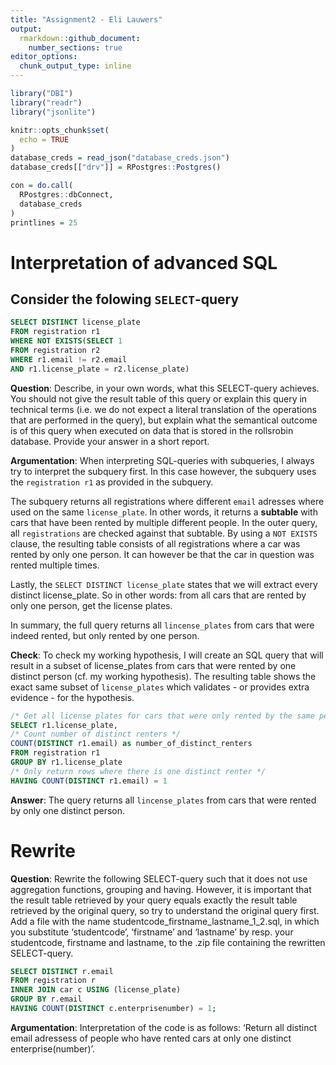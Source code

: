 ```yaml
---
title: "Assignment2 - Eli Lauwers"
output: 
  rmarkdown::github_document:
    number_sections: true
editor_options: 
  chunk_output_type: inline
---
```


```r
library("DBI")
library("readr")
library("jsonlite")

knitr::opts_chunk$set(
  echo = TRUE
)
database_creds = read_json("database_creds.json")
database_creds[["drv"]] = RPostgres::Postgres()

con = do.call(
  RPostgres::dbConnect, 
  database_creds
)
printlines = 25
```

# Interpretation of advanced SQL

## Consider the folowing `SELECT`-query

```sql
SELECT DISTINCT license_plate
FROM registration r1
WHERE NOT EXISTS(SELECT 1
FROM registration r2
WHERE r1.email != r2.email
AND r1.license_plate = r2.license_plate)
```
**Question**: Describe, in your own words, what this SELECT-query achieves. You should not give the result table of this query or explain this query in technical terms (i.e. we do not expect a literal translation of the operations that are performed in the query), but explain what the semantical outcome is of this query when executed on data that is stored in the rollsrobin database. Provide your answer in a short report.

**Argumentation**: When interpreting SQL-queries with subqueries, I always try to interpret the subquery first. In this case however, the subquery uses the `registration r1` as provided in the subquery.

The subquery returns all registrations where different `email` adresses where used on the same `license_plate`. In other words, it returns a __subtable__ with cars that have been rented by multiple different people. In the outer query, all `registrations` are checked against that subtable. By using a `NOT EXISTS` clause, the resulting table consists of all registrations where a car was rented by only one person. It can however be that the car in question was rented multiple times. 

Lastly, the `SELECT DISTINCT license_plate` states that we will extract every distinct license_plate. So in other words: from all cars that are rented by only one person, get the license plates.

In summary, the full query returns all `lincense_plates` from cars that were indeed rented, but only rented by one person.

**Check**: To check my working hypothesis, I will create an SQL query that will result in a subset of license_plates from cars that were rented by one distinct person (cf. my working hypothesis). The resulting table shows the exact same subset of `license_plates` which validates - or provides extra evidence - for the hypothesis.

```sql
/* Get all license plates for cars that were only rented by the same person */
SELECT r1.license_plate, 
/* Count number of distinct renters */
COUNT(DISTINCT r1.email) as number_of_distinct_renters
FROM registration r1
GROUP BY r1.license_plate
/* Only return rows where there is one distinct renter */
HAVING COUNT(DISTINCT r1.email) = 1
```

**Answer**: The query returns all `lincense_plates` from cars that were rented by only one distinct person.

# Rewrite

**Question**: Rewrite the following SELECT-query such that it does not use aggregation functions, grouping and having. However, it is important that the result table retrieved by your query equals exactly the result table retrieved by the original query, so try to understand the original query first. Add a file with the name studentcode_firstname_lastname_1_2.sql, in which you substitute ‘studentcode’, ‘firstname’ and ‘lastname’ by resp. your studentcode, firstname and lastname, to the .zip file containing the rewritten SELECT-query.

```sql
SELECT DISTINCT r.email 
FROM registration r
INNER JOIN car c USING (license_plate)
GROUP BY r.email
HAVING COUNT(DISTINCT c.enterprisenumber) = 1;
```

**Argumentation**: Interpretation of the code is as follows: 'Return all distinct email adressess of people who have rented cars at only one distinct enterprise(number)'.

```sql

```


